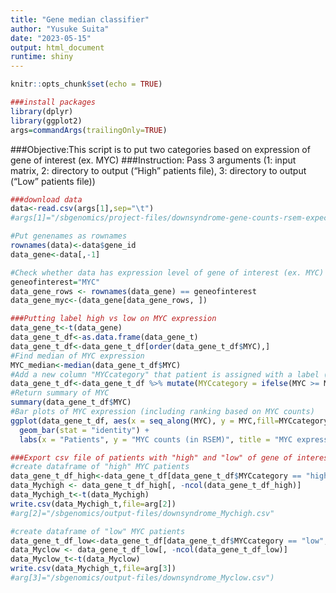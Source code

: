 ```yaml
---
title: "Gene median classifier"
author: "Yusuke Suita"
date: "2023-05-15"
output: html_document
runtime: shiny
---
```


```r
knitr::opts_chunk$set(echo = TRUE)
```

```r
###install packages
library(dplyr)
library(ggplot2)
args=commandArgs(trailingOnly=TRUE) 
```

###Objective:This script is to put two categories based on expression of gene of interest (ex. MYC)
###Instruction: Pass 3 arguments (1: input matrix, 2: directory to output ("High" patients file), 3: directory to output ("Low" patients file))

```r
###download data
data<-read.csv(args[1],sep="\t")
#args[1]="/sbgenomics/project-files/downsyndrome-gene-counts-rsem-expected_count-collapsed.tsv"

#Put genenames as rownames
rownames(data)<-data$gene_id
data_gene<-data[,-1]

#Check whether data has expression level of gene of interest (ex. MYC) by checking rownames 
geneofinterest="MYC"
data_gene_rows <- rownames(data_gene) == geneofinterest
data_gene_myc<-(data_gene[data_gene_rows, ])
```

```r
###Putting label high vs low on MYC expression
data_gene_t<-t(data_gene)
data_gene_t_df<-as.data.frame(data_gene_t)
data_gene_t_df<-data_gene_t_df[order(data_gene_t_df$MYC),]
#Find median of MYC expression
MYC_median<-median(data_gene_t_df$MYC)
#Add a new column "MYCcategory" that patient is assigned with a label ("high" or "low")
data_gene_t_df<-data_gene_t_df %>% mutate(MYCcategory = ifelse(MYC >= MYC_median,"high","low"))
#Return summary of MYC
summary(data_gene_t_df$MYC)
#Bar plots of MYC expression (including ranking based on MYC counts)
ggplot(data_gene_t_df, aes(x = seq_along(MYC), y = MYC,fill=MYCcategory)) +
  geom_bar(stat = "identity") +
  labs(x = "Patients", y = "MYC counts (in RSEM)", title = "MYC expression of down syndrome patients")
```

```r
###Export csv file of patients with "high" and "low" of gene of interest
#create dataframe of "high" MYC patients
data_gene_t_df_high<-data_gene_t_df[data_gene_t_df$MYCcategory == "high",]
data_Mychigh <- data_gene_t_df_high[, -ncol(data_gene_t_df_high)]
data_Mychigh_t<-t(data_Mychigh)
write.csv(data_Mychigh_t,file=arg[2])
#arg[2]="/sbgenomics/output-files/downsyndrome_Mychigh.csv"

#create dataframe of "low" MYC patients
data_gene_t_df_low<-data_gene_t_df[data_gene_t_df$MYCcategory == "low",]
data_Myclow <- data_gene_t_df_low[, -ncol(data_gene_t_df_low)]
data_Myclow_t<-t(data_Myclow)
write.csv(data_Mychigh_t,file=arg[3])
#arg[3]="/sbgenomics/output-files/downsyndrome_Myclow.csv")
```